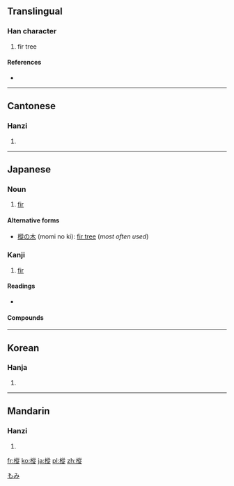 {{also|枞}}
==Translingual==

===Han character===
{{Han char|rn=75|rad=木|as=11|sn=15|four=4898<sub>1</sub>|canj=木竹人人 (DHOO)}}

# fir tree

====References====
* {{Han ref|kx=0549.050|dkj=15404|dj=0937.040|hdz=21281.050|uh=6A05|ud=27141|bh=BCD7|bd=48343}}

----

==Cantonese==

===Hanzi===
{{yue-hanzi|jyut=|y=chung1|sim=枞}}

# {{defn|Cantonese|sort=木11}}

----

==Japanese==

===Noun===
{{ja-noun|k|hira=もみ|rom=momi|hidx=もみ}}

# [[fir]]

====Alternative forms====
* [[樅の木]] (momi no ki): [[fir tree]] (''most often used'')

===Kanji===
{{ja-kanji|grade=|rs=木11}}

# [[fir]]

====Readings====
* {{ja-readings|on=[[しょう]] (shō)|kun=[[もみ]] (momi)}}

====Compounds====

[[Category:ja:Trees|もみ]]

----

==Korean==

===Hanja===
{{ko-hanja|hangeul=종|eumhun=|rv=jong|mr=chong|y=cong}}

# {{defn|Korean|sort=木11}}

----

==Mandarin==

===Hanzi===
{{cmn-hanzi|sim=枞|pin=[[cōng]] ([[cong1]])|wg=ts'ung<sup>1</sup>}}

# {{defn|Mandarin|sort=木11}}

[[fr:樅]]
[[ko:樅]]
[[ja:樅]]
[[pl:樅]]
[[zh:樅]]